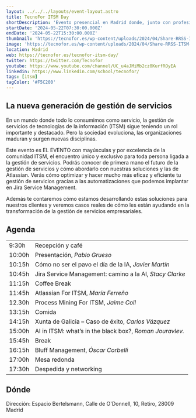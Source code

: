 ```yaml
---
layout: ../../../layouts/event-layout.astro
title: TecnoFor ITSM Day
shortDescription: 'Evento presencial en Madrid donde, junto con profesionales y ponentes de 1º nivel, exploraremos el futuro ITSM y ESM para una mejor gestión global'
startDate: '2024-05-22T07:30:00.000Z'
endDate: '2024-05-22T15:30:00.000Z'
thumbnail: 'https://tecnofor.es/wp-content/uploads/2024/04/Share-RRSS-ITSM-Day-2024.jpg'
image: 'https://tecnofor.es/wp-content/uploads/2024/04/Share-RRSS-ITSM-Day-2024.jpg'
location: Madrid
web: https://tecnofor.es/tecnofor-itsm-day/
twitter: https://twitter.com/Tecnofor
youtube: https://www.youtube.com/channel/UC_u4aJMiMb2cz0KurfROyEA
linkedin: https://www.linkedin.com/school/tecnofor/
tags: [itsm]
tagColor: '#F5C200'
---
```



## La nueva generación de gestión de servicios

En un mundo donde todo lo consumimos como servicio, la gestión de servicios de tecnologías de la información (ITSM) sigue teniendo un rol importante y destacado. Pero la sociedad evoluciona, las organizaciones maduran y surgen nuevas disciplinas.

Este evento es EL EVENTO con mayúsculas y por excelencia de la comunidad ITSM, el encuentro único y exclusivo para toda persona ligada a la gestión de servicios. Podrás conocer de primera mano el futuro de la gestión de servicios y cómo abordarlo con nuestras soluciones y las de Atlassian. Verás cómo optimizar y hacer mucho más eficaz y eficiente tu gestión de servicios gracias a las automatizaciones que podemos implantar en Jira Service Management.

Además te contaremos cómo estamos desarrollando estas soluciones para nuestros clientes y veremos casos reales de cómo les están ayudando en la transformación de la gestión de servicios empresariales.

## Agenda

<table>
  <tbody>
    <tr>
      <td>9:30h</td>
      <td>Recepción y café</td>
    </tr>
    <tr>
      <td>10:00h</td>
      <td>
        Presentación, <em>Pablo Grueso</em>
      </td>
    </tr>
    <tr>
      <td>10:15h</td>
      <td>
        Cómo no ser el pavo el día de la IA, <em>Javier Martín</em>
      </td>
    </tr>
    <tr>
      <td>10:45h</td>
      <td>
        Jira Service Management: camino a la AI, <em>Stacy Clarke</em>
      </td>
    </tr>
    <tr>
      <td>11:15h</td>
      <td>Coffee Break</td>
    </tr>
    <tr>
      <td>11:45h</td>
      <td>
        Atlassian For ITSM, <em>María Ferreño</em>
      </td>
    </tr>
    <tr>
      <td>12.30h</td>
      <td>
        Process Mining For ITSM, <em>Jaime Coll</em>
      </td>
    </tr>
    <tr>
      <td>13:15h</td>
      <td>Comida</td>
    </tr>
    <tr>
      <td>14:15h</td>
      <td>
        Xunta de Galicia – Caso de éxito, <em>Carlos Vázquez</em>
      </td>
    </tr>
    <tr>
      <td>15:00h</td>
      <td>
        AI in ITSM: what’s in the black box?, <em>Roman Jouravlev.</em>
      </td>
    </tr>
    <tr>
      <td>15:45h</td>
      <td>Break</td>
    </tr>
    <tr>
      <td>16:15h</td>
      <td>
        Bluff Management,&nbsp;<em>Óscar Corbelli</em>
      </td>
    </tr>
    <tr>
      <td>17:00h</td>
      <td>Mesa redonda</td>
    </tr>
    <tr>
      <td>17:30h</td>
      <td>Despedida y networking</td>
    </tr>
  </tbody>
</table>

## Dónde

Dirección: Espacio Bertelsmann, Calle de O'Donnell, 10, Retiro, 28009 Madrid

<GoogleMap
  src="https://www.google.com/maps/embed?pb=!1m14!1m8!1m3!1d6074.867896401195!2d-3.678056!3d40.421389!3m2!1i1024!2i768!4f13.1!3m3!1m2!1s0xd4228a37a62cef3%3A0xaf54c90bc68f9c86!2sEspacio%20Bertelsmann!5e0!3m2!1ses!2ses!4v1715157337442!5m2!1ses!2ses"
  ariaLabel="Espacio Bertelsmann, Calle de O'Donnell, 10, Retiro, 28009 Madrid"
/>
